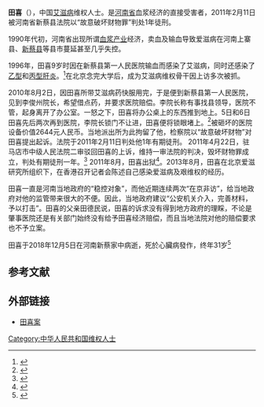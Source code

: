 '''田喜'''（{{bd|1987年|1月3日|2018年|12月5日|catIdx=Tian}}），中国[[艾滋病|艾滋病]]维权人士。是[[河南省|河南省]]血浆经济的直接受害者，2011年2月11日被河南省新蔡县法院以“故意破坏财物罪”判处1年徒刑。

1990年代初，河南省出现所谓[[血浆产业|血浆产业]]经济，卖血及输血导致爱滋病在河南上寨县、[[新蔡县|新蔡县]]等县市蔓延甚至几乎失控。

1996年，田喜9岁时因在新蔡县第一人民医院输血而感染了艾滋病，同时还感染了[[乙型肝炎|乙型]]和[[丙型肝炎|丙型肝炎]]。<ref>{{cite web|url=https://www.bbc.com/zhongwen/simp/china/2011/02/110211_china_aids_sentence.shtml|title=中国艾滋病维权人士田喜被判一年监禁|website=BBC News 中文|accessdate=2018-12-24|archive-date=2018-12-25|archive-url=https://web.archive.org/web/20181225051525/https://www.bbc.com/zhongwen/simp/china/2011/02/110211_china_aids_sentence.shtml|dead-url=no}}</ref>在北京念完大学后，成为艾滋病维权骨干因上访多次被抓。

2010年8月2日，因田喜所带艾滋病药快服用完，于是便到新蔡县第一人民医院，见到李俊州院长，希望借点药，并要求医院赔偿。李院长称有事找县领导，医院不管，起身离开了办公室。一怒之下，田喜将办公桌上的东西推到地上。5日和6日田喜先后两次再到医院，李院长锁门不让进，田喜便将锁眼堵上。<ref>{{cite web|url=http://focus.news.163.com/10/1027/12/6K0JCOAT00011SM9_3.html|title=艾滋病毒感染者田喜的23年人生|website=focus.news.163.com|access-date=2011-02-15|archive-url=https://web.archive.org/web/20101031053943/http://focus.news.163.com/10/1027/12/6K0JCOAT00011SM9_3.html|archive-date=2010-10-31|dead-url=yes}}</ref>被砸坏的医院设备价值2644元人民币。当地派出所为此拘留了他，检察院以“故意破坏财物”对田喜提出起诉。法院于2011年2月11日判处他1年有期徒刑。
2011年4月22日，驻马店市中级人民法院二审驳回田喜的上诉，维持一审法院的判决，毁坏财物罪成立，判处有期徒刑一年。<ref>{{cite web|url=https://www.rfa.org/cantonese/news/china_verdict-04222011120023.html?encoding=traditional|title=艾滋維權人士田喜二審維持原判|website=Radio Free Asia|accessdate=2018-12-24|archive-date=2018-06-28|archive-url=https://web.archive.org/web/20180628182003/https://www.rfa.org/cantonese/news/china_verdict-04222011120023.html?encoding=traditional|dead-url=no}}</ref> 2011年8月，田喜出狱<ref>{{cite web |author1=自由亚洲电台 |title=田喜已出狱吕耿松下周也自由 |url=https://www.rfa.org/cantonese/news/china_release-08182011103117.html?searchterm%3Autf8%3Austring=+%E7%94%B0%E5%96%9C&encoding=simplified |accessdate=2018-12-15 |archive-date=2018-12-15 |archive-url=https://web.archive.org/web/20181215123651/https://www.rfa.org/cantonese/news/china_release-08182011103117.html?searchterm%3Autf8%3Austring=+%E7%94%B0%E5%96%9C&encoding=simplified |dead-url=no }}</ref>。2013年8月，田喜在北京爱滋研究所组织下，在香港召开记者会陈述自己感染爱滋病及艰维权的经历。

田喜一直是河南当地政府的“稳控对象”，而他近期连续两次“在京非访”，给当地政府对他的监管带来很大的不便。因此，当地政府建议“公安机关介入，完善材料，予以打击”。田喜的父亲田德民说，田喜的诉求没有得到地方政府的理睬，不论是肇事医院还是有关部门始终没有给予田喜经济赔偿，而且当地法院对他的赔偿要求也不予立案。

田喜于2018年12月5日在河南新蔡家中病逝，死於心臟病發作，终年31岁<ref>{{Cite news|url=https://m.mingpao.com/pns/中國/article/20181208/s00013/1544207613487/愛滋病維權者田喜逝世|title=愛滋病維權者田喜逝世|author=|date=2018-12-08|work=明报|accessdate=2018-12-09}}</ref>

==参考文献==
{{reflist}}

==外部链接==
*[http://www.youtube.com/watch?v=1l20NK3B4oI 田喜案] {{Wayback|url=http://www.youtube.com/watch?v=1l20NK3B4oI |date=20120217175650 }}

[[Category:中华人民共和国维权人士|Category:中华人民共和国维权人士]]